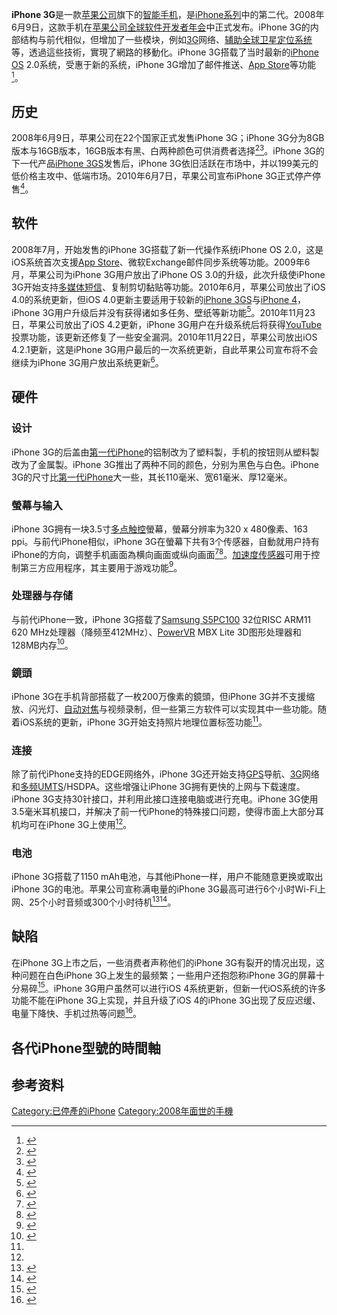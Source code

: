 {{DISPLAYTITLE:iPhone 3G}}
{{Infobox mobile phone
| name = iPhone 3G
| logo = [[File:iPhone_3G_logo.svg|180px]]
| image =IPhone 1st Gen.svg
| developer = [[苹果公司|苹果公司]]
| manufacturer = [[富士康國際|富士康]]（代工）
| slogan =
| form = [[觸控式螢幕|觸控螢幕]][[智能手机|智能手机]]
| generation = 2
| releasedate = {{Start date and age|2008|7|11}}
| predecessor = [[iPhone_2G|iPhone 2G]]
| successor = [[iPhone_3GS|iPhone 3GS]]
| related = 
| type = [[智能手机|智能手机]]
| cost = 
| status = 已停售
| unitssold = 
| media = 
| os = [[IOS版本历史#iPhone_OS_2.x|iOS 2.0]]可更新到[[IOS版本历史#iPhone_OS_4.x|iOS 4.2.1]]
| power = 
| soc = 
| CPU = 
| GPU = 
| storage = 8[[GB|GB]]、16GB，內建[[快閃記憶體|快閃記憶體]]
| memory = 128MB 
| battery = 
| display = 3.5英寸（對角線）多點觸控屏
| input = 
| rear_camera = 200万[[像素|像素]]
| sound = 
| connectivity = [[多頻|四頻]][[全球移动通信系统|GSM]]／[[通用分组无线服务|GPRS]]／[[GSM增强数据率演进|EDGE]]（850, 900, 1800, 1900 MHz）<br/>[[多頻|三頻]][[通用移动通讯系统|UMTS]] ／[[高速下行分组接入|HSDPA]]（850, 1900, 2100 MHz）<br/> [[Wi-Fi|Wi-Fi]] 802.11b/g <br/> [[藍牙|藍牙]]2.0
| hac = 
| service = 
| dimensions = {{convert|115.5|mm|in|abbr=on}} H<br>{{convert|62.1|mm|in|abbr=on}} W<br>{{convert|12.3|mm|in|abbr=on}} D
| weight = 133 克
| website = 
|coprocessor = 
}}
{{Iphone系列}}
'''iPhone 3G'''是一款[[苹果公司|苹果公司]]旗下的[[智能手机|智能手机]]，是[[iPhone|iPhone系列]]中的第二代。2008年6月9日，这款手机在[[苹果公司全球软件开发者年会|苹果公司全球软件开发者年会]]中正式发布。iPhone 3G的内部结构与前代相似，但增加了一些模块，例如[[3G|3G]]网络、[[辅助全球卫星定位系统|辅助全球卫星定位系统]]等，透過這些技術，實現了網路的移動化。iPhone 3G搭载了当时最新的[[iPhone_OS|iPhone OS]] 2.0系统，受惠于新的系统，iPhone 3G增加了邮件推送、[[App_Store_(iOS)|App Store]]等功能<ref name=3G_PR>{{cite press release
 |title        = Apple Introduces the New iPhone 3G
 |publisher    = Apple Inc.
 |date         = 2008-06-09
 |url          = http://www.apple.com/pr/library/2008/06/09iphone.html
 |accessdate   = 2008-06-09
 |archive-url  = https://web.archive.org/web/20110501035135/http://www.apple.com/pr/library/2008/06/09iphone.html
 |archive-date = 2011-05-01
 |dead-url     = yes
}}</ref>。

==历史==
2008年6月9日，苹果公司在22个国家正式发售iPhone 3G；iPhone 3G分为8GB版本与16GB版本，16GB版本有黑、白两种颜色可供消费者选择<ref name="iPhone 3G launch countries">{{cite web
 |url          = http://ipod.about.com/od/iphone3g/a/iphone_3g_rel.htm
 |title        = Initial iPhone 3G Country Availability List
 |last         = Costello
 |first        = Sam
 |publisher    = about.com
 |accessdate   = 2009-01-11
 |archive-url  = https://www.webcitation.org/68DydpY9e?url=http://ipod.about.com/od/iphone3g/a/iphone_3g_rel.htm
 |archive-date = 2012-06-06
 |dead-url     = yes
}}</ref><ref name=3G_countries>{{cite web 
 |url=http://www.apple.com/iphone/countries/ 
 |title=iPhone 3G Coming to countries everywhere 
 |publisher=[[Apple_Inc.|Apple Inc.]] 
 |accessdate=2009-04-12 
 |deadurl=yes 
 |archiveurl=https://web.archive.org/web/20080721021512/http://www.apple.com/iphone/countries/ 
 |archivedate=2008-07-21 
 }}</ref>。iPhone 3G的下一代产品[[iPhone_3GS|iPhone 3GS]]发售后，iPhone 3G依旧活跃在市场中，并以199美元的低价格主攻中、低端市场。2010年6月7日，苹果公司宣布iPhone 3G正式停产停售<ref name="iPhone 3G only $99, it’s Possible">{{cite web 
 |url=http://crenk.com/iphone-3g-only-99-its-possible/ 
 |title=iPhone 3G only $199, it’s Possible 
 |last=Sandoval 
 |first=Luis 
 |publisher=crenk.com 
 |deadurl=yes 
 |archiveurl=https://www.webcitation.org/68DyffU1i?url=http://crenk.com/2008/10/28/iphone-3g-only-99-its-possible/ 
 |archivedate=2012-06-06 
 |accessdate=2012-09-11 
 }}</ref>。

==软件==
{{main|iOS}}
2008年7月，开始发售的iPhone 3G搭载了新一代操作系统iPhone OS 2.0，这是iOS系统首次支援[[App_Store_(iOS)|App Store]]、微软Exchange邮件同步系统等功能。2009年6月，苹果公司为iPhone 3G用户放出了iPhone OS 3.0的升级，此次升级使iPhone 3G开始支持[[多媒体短信|多媒体短信]]、复制剪切黏贴等功能。2010年6月，苹果公司放出了iOS 4.0的系统更新，但iOS 4.0更新主要适用于较新的[[iPhone_3GS|iPhone 3GS]]与[[iPhone_4|iPhone 4]]，iPhone 3G用户升级后并没有获得诸如多任务、壁纸等新功能<ref>{{Cite web |url=http://gizmodo.com/5629617/iphone-3g-speed-test-ios-40-versus-ios-41 |title=iPhone 3G Speed Test: iOS 4.0 versus iOS 4.1 |accessdate=2012-09-14 |archive-date=2010-12-29 |archive-url=https://web.archive.org/web/20101229225709/http://gizmodo.com/5629617/iphone-3g-speed-test-ios-40-versus-ios-41 |dead-url=no }}</ref>。2010年11月23日，苹果公司放出了iOS 4.2更新，iPhone 3G用户在升级系统后将获得[[YouTube|YouTube]]投票功能，该更新还修复了一些安全漏洞。2010年11月22日，苹果公司放出iOS 4.2.1更新，这是iPhone 3G用户最后的一次系统更新，自此苹果公司宣布将不会继续为iPhone 3G用户放出系统更新<ref>{{cite web
 |url          = http://www.9to5mac.com/47006/ios-4-3-drops-iphone-3g-and-ipod-touch-2-support
 |title        = iOS 4.3 drops iPhone 3G and iPod touch 2G support
 |last         = Gurman
 |first        = Mark
 |publisher    = 9to5mac
 |accessdate   = 2011-01-13
 |archive-url  = https://www.webcitation.org/68DyclOKi?url=http://9to5mac.com/2011/01/12/ios-4-3-drops-iphone-3g-and-ipod-touch-2-support/
 |archive-date = 2012-06-06
 |dead-url     = yes
}}</ref>。

==硬件==
===设计===
iPhone 3G的后盖由[[第一代iPhone|第一代iPhone]]的铝制改为了塑料製，手机的按钮则从塑料製改为了金属製。iPhone 3G推出了两种不同的颜色，分别为黑色与白色。iPhone 3G的尺寸比[[第一代iPhone|第一代iPhone]]大一些，其长110毫米、宽61毫米、厚12毫米。

===螢幕与输入===
iPhone 3G拥有一块3.5寸[[多点触控|多点触控]]螢幕，螢幕分辨率为320 x 480像素、163 ppi。与前代iPhone相似，iPhone 3G在螢幕下共有3个传感器，自動就用户持有iPhone的方向，调整手机画面為横向画面或纵向画面<ref>{{cite news|last=Johnson|first=R. Collin|url=http://www.eetimes.com/showArticle.jhtml?articleID=200900669|title=There's more to MEMS than meets the iPhone|publisher=EE Times|date=2007-07-09|accessdate=2008-06-06|archive-url=https://web.archive.org/web/20070929095647/http://www.eetimes.com/showArticle.jhtml?articleID=200900669|archive-date=2007-09-29|dead-url=yes}}</ref><ref>{{cite web |url=http://www.apple.com/ipodtouch/guidedtour/tour/medium.html |title=iPod touch — A Guided Tour |publisher=Apple Inc. |accessdate=2008-09-23 |archiveurl=https://web.archive.org/web/20080514121314/http://www.apple.com/ipodtouch/guidedtour/tour/medium.html |archivedate=2008-05-14 |deadurl=yes }}</ref>。[[加速規|加速度传感器]]可用于控制第三方应用程序，其主要用于游戏功能<ref>{{cite web|url=http://www.howardforums.com/printthread.php?t=1383413|title=Memo: iPhone does not use triangulation|last=XFF et al.|date=2008-06-13|publisher=HowardForums|accessdate=2009-06-01|archive-url=https://web.archive.org/web/20110515192821/http://www.howardforums.com/printthread.php?t=1383413|archive-date=2011-05-15|dead-url=no}}</ref>。

===处理器与存储===
与前代iPhone一致，iPhone 3G搭载了[[Exynos|Samsung S5PC100]] 32位RISC ARM11 620 MHz处理器（降频至412MHz）、[[PowerVR|PowerVR]] MBX Lite 3D图形处理器和128MB内存<ref name="iPhone 3G参数">{{cite web
 |url          = http://tech.sina.com.cn/mobile/models/7689/detail.shtml
 |title        = iPhone 3G参数
 |last         = 
 |first        = 
 |publisher    = 新浪网
 |accessdate   = 2012-09-14
 |archive-url  = https://web.archive.org/web/20120610105837/http://tech.sina.com.cn/mobile/models/7689/detail.shtml
 |archive-date = 2012-06-10
 |dead-url     = no
}}</ref>。

===鏡頭===
iPhone 3G在手机背部搭载了一枚200万像素的鏡頭，但iPhone 3G并不支援缩放、闪光灯、[[自动对焦|自动对焦]]与视频录制，但一些第三方软件可以实现其中一些功能。随着iOS系统的更新，iPhone 3G开始支持照片地理位置标签功能<ref name="iPhone 3G参数"/>。

===连接===
除了前代iPhone支持的EDGE网络外，iPhone 3G还开始支持[[GPS|GPS]]导航、[[3G|3G]]网络和[[多频|多频]]UMTS/HSDPA。这些增强让iPhone 3G拥有更快的上网与下载速度。iPhone 3G支持30针接口，并利用此接口连接电脑或进行充电。iPhone 3G使用3.5毫米耳机接口，并解决了前一代iPhone的特殊接口问题，使得市面上大部分耳机均可在iPhone 3G上使用<ref name="iPhone 3G参数"/>。

===电池===
iPhone 3G搭载了1150 mAh电池，与其他iPhone一样，用户不能随意更换或取出iPhone 3G的电池。苹果公司宣称满电量的iPhone 3G最高可进行6个小时Wi-Fi上网、25个小时音频或300个小时待机<ref name="Original Cnet review">{{cite web|url=http://reviews.cnet.com/smartphones/apple-iphone-8gb-at/4505-6452_7-32309245.html|title=Apple iPhone – 8 GB (AT&T)|last1=German|first1=Kent|first2=Donald|last2=Bell|date=2007-06-29|publisher=CBS Interactive|work=CNET|accessdate=2009-01-10|archive-url=https://web.archive.org/web/20090101013627/http://reviews.cnet.com/smartphones/apple-iphone-8gb-at/4505-6452_7-32309245.html|archive-date=2009-01-01|dead-url=no}}</ref><ref name="Mobile Burn review">{{cite web|url=http://www.mobileburn.com/review.jsp?Id=3526|title=Review: Apple iPhone, In-Depth|last=Oryl|first=Michael|date=2007-07-03|publisher=Mobile Burn|accessdate=2009-01-10|deadurl=yes|archiveurl=https://web.archive.org/web/20100106163724/http://www.mobileburn.com/review.jsp?Id=3526|archivedate=2010-01-06}}</ref>。

==缺陷==
在iPhone 3G上市之后，一些消费者声称他们的iPhone 3G有裂开的情况出现，这种问题在白色iPhone 3G上发生的最频繁；一些用户还抱怨称iPhone 3G的屏幕十分易碎<ref>{{cite web |last=Aamoth |first=Doug |url=http://www.crunchgear.com/2008/07/30/question-is-your-white-iphone-cracking/ |title=Question: Is your white iPhone cracking? |publisher=Crunchgear.com |date=2008-07-30 |accessdate=2010-12-19 |archive-date=2011-03-11 |archive-url=https://web.archive.org/web/20110311203708/http://www.crunchgear.com/2008/07/30/question-is-your-white-iphone-cracking/ |dead-url=no }}</ref>。iPhone 3G用户虽然可以进行iOS 4系统更新，但新一代iOS系统的许多功能不能在iPhone 3G上实现，并且升级了iOS 4的iPhone 3G出现了反应迟缓、电量下降快、手机过热等问题<ref>{{cite news | url=http://blogs.wsj.com/digits/2010/07/28/apple-investigates-reports-of-problems-with-ios4-on-iphone-3g/ | work=The Wall Street Journal | title=Apple Probes Complaints About iOS4 on iPhone 3G | first=Jennifer | last=Valentino-DeVries | date=2010-07-28 | access-date=2012-09-14 | archive-url=https://web.archive.org/web/20110813010319/http://blogs.wsj.com/digits/2010/07/28/apple-investigates-reports-of-problems-with-ios4-on-iphone-3g/ | archive-date=2011-08-13 | dead-url=no }}</ref>。

== 各代iPhone型號的時間軸 ==
{{Timeline of iPhone models}}

==参考资料==
{{reflist}}

{{S-start}}
{{Succession box
| title  = iPhone 3G
| years  = 第二代
| with   =
| before = [[iPhone_(第一代)|iPhone (第一代)]]
| after = [[iPhone_3GS|iPhone 3GS]]
}}
{{S-end}}

{{iOS}}
{{Apple hardware since 1998}}

[[Category:已停產的iPhone|Category:已停產的iPhone]]
[[Category:2008年面世的手機|Category:2008年面世的手機]]